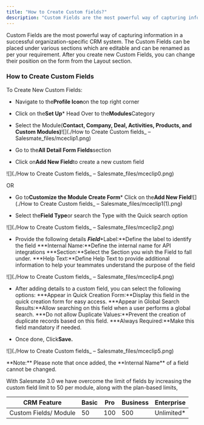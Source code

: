```yaml
---
title: "How to Create Custom fields?"
description: "Custom Fields are the most powerful way of capturing information in a successful organization-specific CRM system. The Custom Fields can be placed und..."
---
```


Custom Fields are the most powerful way of capturing information in a successful organization-specific CRM system. The Custom Fields can be placed under various sections which are editable and can be renamed as per your requirement. After you create new Custom Fields, you can change their position on the form from the Layout section.


### How to Create Custom Fields

To Create New Custom Fields:


*   Navigate to the**Profile Icon**on the top right corner

*   Click on the**Set Up***   Head Over to the**Modules**Category

*   Select the Module(**Contact, Company, Deal, Activities, Products, and Custom Modules)**![](./How to Create Custom fields_ – Salesmate_files/mceclip1.png)


*   Go to the**All Detail Form Fields**section

*   Click on**Add New Field**to create a new custom field

![](./How to Create Custom fields_ – Salesmate_files/mceclip0.png)

OR


*   Go to**Customize the Module Create Form***   Click on the**Add New Field**![](./How to Create Custom fields_ – Salesmate_files/mceclip1(1).png)


*   Select the**Field Type**or search the Type with the Quick search option

![](./How to Create Custom fields_ – Salesmate_files/mceclip2.png)


*   Provide the following details
    ***Field****Label:**Define the label to identify the field
    ***Internal Name:**Define the internal name for API integrations
    ***Section:**Select the Section you wish the Field to fall under.
    ***Help Text:**Define Help Text to provide additional information to help your teammates understand the purpose of the field

![](./How to Create Custom fields_ – Salesmate_files/mceclip4.png)


*   After adding details to a custom field, you can select the following options:
    ***Appear in Quick Creation Form:**Display this field in the quick creation form for easy access.
    ***Appear in Global Search Results:**Allow searching on this field when a user performs a global search.
    ***Do not allow Duplicate Values:**Prevent the creation of duplicate records based on this field.
    ***Always Required:**Make this field mandatory if needed.

*   Once done, Click**Save.**

![](./How to Create Custom fields_ – Salesmate_files/mceclip5.png)

<Note>
**Note:** Please note that once added, the **Internal Name** of a field cannot be changed.
</Note>

With Salesmate 3.0 we have overcome the limit of fields by increasing the custom field limit to 50 per module, along with the plan-based limits,

| CRM Feature | Basic | Pro | Business | Enterprise |
| --- | --- | --- | --- | --- |
| Custom Fields/ Module | 50 | 100 | 500 | Unlimited* |
